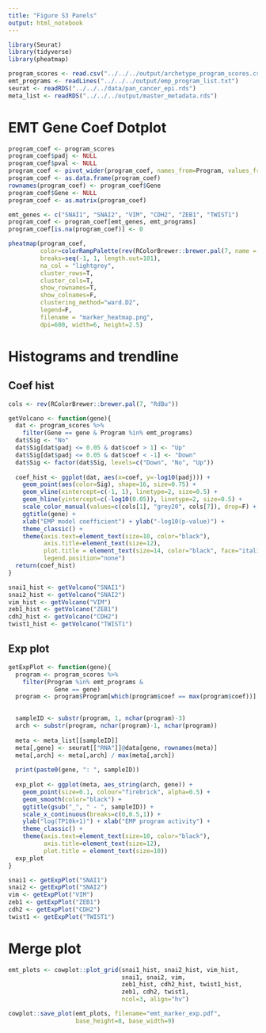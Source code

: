 ```yaml
---
title: "Figure S3 Panels"
output: html_notebook
---
```


```r
library(Seurat)
library(tidyverse)
library(pheatmap)
```

```r
program_scores <- read.csv("../../../output/archetype_program_scores.csv")
emt_programs <- readLines("../../../output/emp_program_list.txt")
seurat <- readRDS("../../../data/pan_cancer_epi.rds")
meta_list <- readRDS("../../../output/master_metadata.rds")
```

# EMT Gene Coef Dotplot
```r
program_coef <- program_scores
program_coef$padj <- NULL
program_coef$pval <- NULL
program_coef <- pivot_wider(program_coef, names_from=Program, values_from=coef)
program_coef <- as.data.frame(program_coef)
rownames(program_coef) <- program_coef$Gene
program_coef$Gene <- NULL
program_coef <- as.matrix(program_coef)
```

```r
emt_genes <- c("SNAI1", "SNAI2", "VIM", "CDH2", "ZEB1", "TWIST1")
program_coef <- program_coef[emt_genes, emt_programs]
program_coef[is.na(program_coef)] <- 0
```

```r
pheatmap(program_coef,
         color=colorRampPalette(rev(RColorBrewer::brewer.pal(7, name = "RdBu")))(100),
         breaks=seq(-1, 1, length.out=101),
         na_col = "lightgrey",
         cluster_rows=T,
         cluster_cols=T,
         show_rownames=T,
         show_colnames=F,
         clustering_method="ward.D2",
         legend=F,
         filename = "marker_heatmap.png",
         dpi=600, width=6, height=2.5)
```

# Histograms and trendline
## Coef hist

```r
cols <- rev(RColorBrewer::brewer.pal(7, "RdBu"))

getVolcano <- function(gene){
  dat <- program_scores %>%
    filter(Gene == gene & Program %in% emt_programs)
  dat$Sig <- "No"
  dat$Sig[dat$padj <= 0.05 & dat$coef > 1] <- "Up"
  dat$Sig[dat$padj <= 0.05 & dat$coef < -1] <- "Down"
  dat$Sig <- factor(dat$Sig, levels=c("Down", "No", "Up"))
  
  coef_hist <- ggplot(dat, aes(x=coef, y=-log10(padj))) +
    geom_point(aes(color=Sig), shape=16, size=0.75) +
    geom_vline(xintercept=c(-1, 1), linetype=2, size=0.5) +
    geom_hline(yintercept=c(-log10(0.05)), linetype=2, size=0.5) +
    scale_color_manual(values=c(cols[1], "grey20", cols[7]), drop=F) +
    ggtitle(gene) +
    xlab("EMP model coefficient") + ylab("-log10(p-value)") +
    theme_classic() +
    theme(axis.text=element_text(size=10, color="black"),
          axis.title=element_text(size=12),
          plot.title = element_text(size=14, color="black", face="italic"),
          legend.position="none")
  return(coef_hist)
}

snai1_hist <- getVolcano("SNAI1")
snai2_hist <- getVolcano("SNAI2")
vim_hist <- getVolcano("VIM")
zeb1_hist <- getVolcano("ZEB1")
cdh2_hist <- getVolcano("CDH2")
twist1_hist <- getVolcano("TWIST1")
```

## Exp plot
```r
getExpPlot <- function(gene){
  program <- program_scores %>%
    filter(Program %in% emt_programs &
             Gene == gene)
  program <- program$Program[which(program$coef == max(program$coef))]

    
  sampleID <- substr(program, 1, nchar(program)-3)
  arch <- substr(program, nchar(program)-1, nchar(program))
  
  meta <- meta_list[[sampleID]]
  meta[,gene] <- seurat[["RNA"]]@data[gene, rownames(meta)]
  meta[,arch] <- meta[,arch] / max(meta[,arch])
  
  print(paste0(gene, ": ", sampleID))
  
  exp_plot <- ggplot(meta, aes_string(arch, gene)) +
    geom_point(size=0.1, colour="firebrick", alpha=0.5) +
    geom_smooth(color="black") +
    ggtitle(gsub("_", " - ", sampleID)) +
    scale_x_continuous(breaks=c(0,0.5,1)) +
    ylab("log(TP10k+1)") + xlab("EMP program activity") +
    theme_classic() +
    theme(axis.text=element_text(size=10, color="black"),
          axis.title=element_text(size=12),
          plot.title = element_text(size=10))
  exp_plot
}

snai1 <- getExpPlot("SNAI1")
snai2 <- getExpPlot("SNAI2")
vim <- getExpPlot("VIM")
zeb1 <- getExpPlot("ZEB1")
cdh2 <- getExpPlot("CDH2")
twist1 <- getExpPlot("TWIST1")
```

# Merge plot
```r
emt_plots <- cowplot::plot_grid(snai1_hist, snai2_hist, vim_hist,
                                snai1, snai2, vim,
                                zeb1_hist, cdh2_hist, twist1_hist,
                                zeb1, cdh2, twist1,
                                ncol=3, align="hv")
```

```r
cowplot::save_plot(emt_plots, filename="emt_marker_exp.pdf",
                   base_height=8, base_width=9)
```




